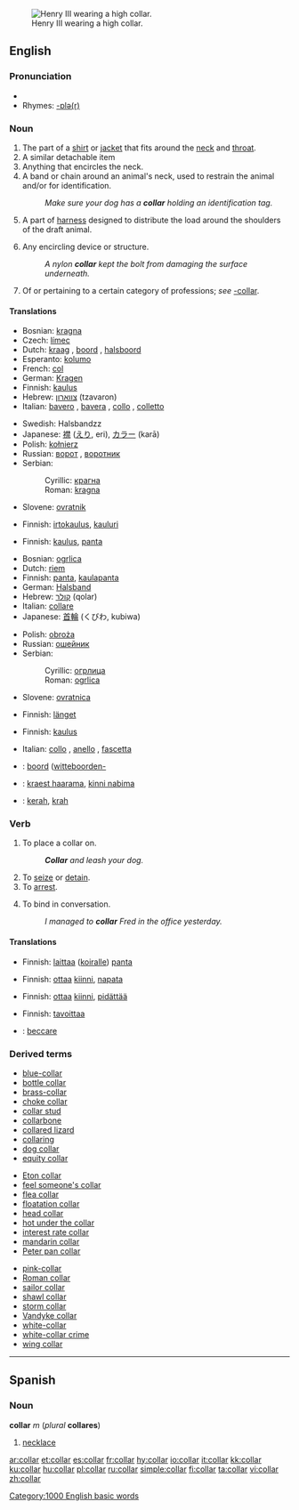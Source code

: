{{wikipedia}}
[[Image:Henri III Versailles.jpg|thumb|right|Henry III wearing a high collar.]]
==English==

===Pronunciation===
*{{audio|en-us-collar.ogg|Audio (US)}}
*Rhymes: [[Rhymes:English:-ɒlə(r)|-ɒlə(r)]]

===Noun===
{{en-noun}}

# The part of a [[shirt]] or [[jacket]] that fits around the [[neck]] and [[throat]].
# A similar detachable item
# Anything that encircles the neck.
# A band or chain around an animal's neck, used to restrain the animal and/or for identification.
#:''Make sure your dog has a '''collar''' holding an identification tag.''
# A part of [[harness]] designed to distribute the load around the shoulders of the draft animal.
# {{context|technology}} Any encircling device or structure.
#:''A nylon '''collar''' kept the bolt from damaging the surface underneath.''
# {{context|in compounds}} Of or pertaining to a certain category of professions; ''see'' [[-collar]].

====Translations====
{{trans-top|part of clothing around throat}}
*Bosnian: [[kragna#Bosnian|kragna]] {{f}}
*Czech: [[límec]] {{m}}
*Dutch: [[kraag]] {{m}}, [[boord]] {{m}}, [[halsboord]] {{m}}
*Esperanto: [[kolumo]]
*French: [[col#French|col]] {{m}}
*German: [[Kragen]] {{m}}
*Finnish: [[kaulus]]
*Hebrew: [[צווארון]] (tzavaron) {{m}}
*Italian: [[bavero]] {{m}}, [[bavera]] {{f}}, [[collo]] {{m}}, [[colletto]]  {{m}}
{{trans-mid}}
*Swedish: Halsbandzz
*Japanese: [[襟]] ([[えり]], eri), [[カラー]] (karā)
*Polish: [[kołnierz]] {{m}}
*Russian: [[ворот]] {{m}}, [[воротник]] {{m}}
*Serbian:
*:Cyrillic: [[крагна#Serbian|крагна]] {{f}}
*:Roman: [[kragna#Serbian|kragna]] {{f}}
*Slovene: [[ovratnik]] {{m}}
{{trans-bottom}}

{{trans-top|detachable collar}}
*Finnish: [[irtokaulus]], [[kauluri]]
{{trans-bottom}}

{{trans-top|anything around the neck}}
*Finnish: [[kaulus]], [[panta]]
{{trans-bottom}}

{{trans-top|device for restraining animal}}
*Bosnian: [[ogrlica#Bosnian|ogrlica]] {{f}}
*Dutch: [[riem]] {{m}}
*Finnish: [[panta]], [[kaulapanta]]
*German: [[Halsband]] {{n}}
*Hebrew: [[קולר]] (qolar)
*Italian: [[collare]] {{m}}
*Japanese: [[首輪]] (くびわ, kubiwa)
{{trans-mid}}
*Polish: [[obroża]] {{f}}
*Russian: [[ошейник]] {{m}}
*Serbian:
*:Cyrillic: [[огрлица#Serbian|огрлица]] {{f}}
*:Roman: [[ogrlica#Serbian|ogrlica]] {{f}}
*Slovene: [[ovratnica]] {{f}}
{{trans-bottom}}

{{trans-top|part of harness}}
*Finnish: [[länget]]
{{trans-bottom}}

{{trans-top|any encircling device or structure}}
*Finnish: [[kaulus]]
{{trans-mid}}
*Italian: [[collo]] {{m}}, [[anello]] {{m}}, [[fascetta]] {{f}}
{{trans-bottom}}

<!--Remove this section once all of the translations below have been moved into the tables above.-->
{{checktrans}}
{{trans-top|translations to be checked}}
*{{ttbc|Dutch}}: [[boord]] ([[witteboorden-]]
*{{ttbc|Estonian}}: [[kraest haarama]], [[kinni nabima]]
*{{ttbc|Indonesian}}: [[kerah]], [[krah]]
{{trans-bottom}}

===Verb===
{{en-verb}}

# {{transitive}} To place a collar on.
#:'''''Collar''' and leash your dog.''
# To [[seize]] or [[detain]].
# To [[arrest]].
# {{transitive}} To bind in conversation.
#:''I managed to '''collar''' Fred in the office yesterday.''

====Translations====
{{trans-top|place a collar on}}
*Finnish: [[laittaa]] ([[koira|koiralle]]) [[panta]]
{{trans-mid}}
{{trans-bottom}}

{{trans-top|seize or detain}}
*Finnish: [[ottaa]] [[kiinni]], [[napata]]
{{trans-mid}}
{{trans-bottom}}

{{trans-top|arrest}}
*Finnish: [[ottaa]] [[kiinni]], [[pidättää]]
{{trans-mid}}
{{trans-bottom}}

{{trans-top|bind in conversation}}
*Finnish: [[tavoittaa]]
{{trans-mid}}
{{trans-bottom}}

{{checktrans}}
{{trans-top|translations to be checked}}
*{{ttbc|Italian}}: [[beccare]]
{{trans-bottom}}

===Derived terms===
{{top3}}
*[[blue-collar]]
*[[bottle collar]]
*[[brass-collar]]
*[[choke collar]]
*[[collar stud]]
*[[collarbone]]
*[[collared lizard]]
*[[collaring]]
*[[dog collar]]
*[[equity collar]]
{{mid3}}
*[[Eton collar]]
*[[feel someone's collar]]
*[[flea collar]]
*[[floatation collar]]
*[[head collar]]
*[[hot under the collar]]
*[[interest rate collar]]
*[[mandarin collar]]
*[[Peter pan collar]]
{{mid3}}
*[[pink-collar]]
*[[Roman collar]]
*[[sailor collar]]
*[[shawl collar]]
*[[storm collar]]
*[[Vandyke collar]]
*[[white-collar]]
*[[white-collar crime]]
*[[wing collar]]
{{bottom}}

----

==Spanish==

===Noun===
'''collar''' ''m'' (''plural'' '''collares''')

# [[necklace]]

[[Category:1000 English basic words]]

[[ar:collar]]
[[et:collar]]
[[es:collar]]
[[fr:collar]]
[[hy:collar]]
[[io:collar]]
[[it:collar]]
[[kk:collar]]
[[ku:collar]]
[[hu:collar]]
[[pl:collar]]
[[ru:collar]]
[[simple:collar]]
[[fi:collar]]
[[ta:collar]]
[[vi:collar]]
[[zh:collar]]